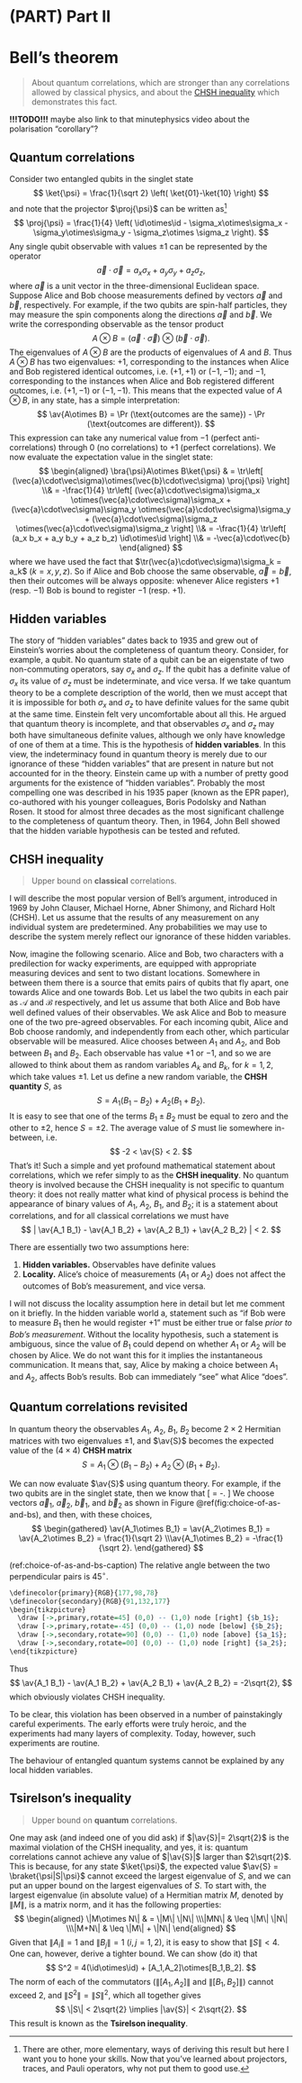 # (PART) Part II {-}

# Bell's theorem {#chapter7}

> About quantum correlations, which are stronger than any correlations allowed by classical physics, and about the [CHSH inequality](https://en.wikipedia.org/wiki/CHSH_inequality) which demonstrates this fact.

**!!!TODO!!!** maybe also link to that minutephysics video about the polarisation "corollary"?




## Quantum correlations

Consider two entangled qubits in the singlet state
$$
  \ket{\psi}
  = \frac{1}{\sqrt 2} \left( \ket{01}-\ket{10} \right)
$$
and note that the projector $\proj{\psi}$ can be written as^[There are other, more elementary, ways of deriving this result but here I want you to hone your skills. Now that you've learned about projectors, traces, and Pauli operators, why not put them to good use.]
$$
  \proj{\psi}
  = \frac{1}{4} \left(
    \id\otimes\id - \sigma_x\otimes\sigma_x - \sigma_y\otimes\sigma_y - \sigma_z\otimes \sigma_z
  \right).
$$
Any single qubit observable with values $\pm 1$ can be represented by the operator
$$
  \vec{a}\cdot\vec\sigma
  = a_x\sigma_x + a_y\sigma_y + a_z\sigma_z,
$$
where $\vec{a}$ is a unit vector in the three-dimensional Euclidean space.
Suppose Alice and Bob choose measurements defined by vectors $\vec{a}$ and $\vec{b}$, respectively.
For example, if the two qubits are spin-half particles, they may measure the spin components along the directions $\vec{a}$ and $\vec{b}$.
We write the corresponding observable as the tensor product
$$
  A\otimes B
  = (\vec{a}\cdot\vec\sigma)\otimes(\vec{b}\cdot\vec\sigma).
$$
The eigenvalues of $A\otimes B$ are the products of eigenvalues of $A$ and $B$.
Thus $A\otimes B$ has two eigenvalues: $+1$, corresponding to the instances when Alice and Bob registered identical outcomes, i.e. $(+1,+1)$ or $(-1,-1)$; and $-1$, corresponding to the instances when Alice and Bob registered different outcomes, i.e. $(+1,-1)$ or $(-1,-1)$.
This means that the expected value of $A\otimes B$, in any state, has a simple interpretation:
$$
    \av{A\otimes B} = \Pr (\text{outcomes are the same}) - \Pr (\text{outcomes are different}).
$$
This expression can take any numerical value from $-1$ (perfect anti-correlations) through $0$ (no correlations) to $+1$ (perfect correlations).
We now evaluate the expectation value in the singlet state:
$$
\begin{aligned}
  \bra{\psi}A\otimes B\ket{\psi}
  & = \tr\left[
      (\vec{a}\cdot\vec\sigma)\otimes(\vec{b}\cdot\vec\sigma) \proj{\psi}
    \right]
\\& = -\frac{1}{4} \tr\left[
      (\vec{a}\cdot\vec\sigma)\sigma_x \otimes(\vec{a}\cdot\vec\sigma)\sigma_x
      + (\vec{a}\cdot\vec\sigma)\sigma_y \otimes(\vec{a}\cdot\vec\sigma)\sigma_y
      + (\vec{a}\cdot\vec\sigma)\sigma_z \otimes(\vec{a}\cdot\vec\sigma)\sigma_z
    \right]
\\& = -\frac{1}{4} \tr\left[
      (a_x b_x + a_y b_y + a_z b_z) \id\otimes\id
    \right]
\\& = -\vec{a}\cdot\vec{b}
\end{aligned}
$$
where we have used the fact that $\tr(\vec{a}\cdot\vec\sigma)\sigma_k = a_k$ ($k=x,y,z$).
So if Alice and Bob choose the same observable, $\vec{a} = \vec{b}$, then their outcomes will be always opposite: whenever Alice registers $+1$ (resp. $-1$) Bob is bound to register $-1$ (resp. $+1$).





## Hidden variables

The story of "hidden variables" dates back to 1935 and grew out of Einstein's worries about the completeness of quantum theory.
Consider, for example, a qubit.
No quantum state of a qubit can be an eigenstate of two non-commuting operators, say $\sigma_x$ and $\sigma_z$.
If the qubit has a definite value of $\sigma_x$ its value of $\sigma_z$ must be indeterminate, and vice versa.
If we take quantum theory to be a complete description of the world, then we must accept that it is impossible for both $\sigma_x$ and $\sigma_z$ to have definite values for the same qubit at the same time.
Einstein felt very uncomfortable about all this.
He argued that quantum theory is incomplete, and that observables $\sigma_x$ and $\sigma_z$ may both have simultaneous definite values, although we only have knowledge of one of them at a time.
This is the hypothesis of **hidden variables**.
In this view, the indeterminacy found in quantum theory is merely due to our ignorance of these "hidden variables" that are present in nature but not accounted for in the theory.
Einstein came up with a number of pretty good arguments for the existence of "hidden variables".
Probably the most compelling one was described in his 1935 paper (known as the EPR paper), co-authored with his younger colleagues, Boris Podolsky and Nathan Rosen.
It stood for almost three decades as the most significant challenge to the completeness of quantum theory.
Then, in 1964, John Bell showed that the hidden variable hypothesis can be tested and refuted.





## CHSH inequality

> Upper bound on **classical** correlations.

I will describe the most popular version of Bell's argument, introduced in 1969 by John Clauser, Michael Horne, Abner Shimony, and Richard Holt (CHSH).
Let us assume that the results of any measurement on any individual system are predetermined.
Any probabilities we may use to describe the system merely reflect our ignorance of these hidden variables.

Now, imagine the following scenario.
Alice and Bob, two characters with a predilection for wacky experiments, are equipped with appropriate measuring devices and sent to two distant locations.
Somewhere in between them there is a source that emits pairs of qubits that fly apart, one towards Alice and one towards Bob.
Let us label the two qubits in each pair as $\mathcal{A}$ and $\mathcal{B}$ respectively, and let us assume that both Alice and Bob have well defined values of their observables.
We ask Alice and Bob to measure one of the two pre-agreed observables.
For each incoming qubit, Alice and Bob choose randomly, and independently from each other, which particular observable will be measured.
Alice chooses between $A_1$ and $A_2$, and Bob between $B_1$ and $B_2$.
Each observable has value $+1$ or $-1$, and so we are allowed to think about them as random variables $A_k$ and $B_k$, for $k=1,2$, which take values $\pm 1$.
Let us define a new random variable, the **CHSH quantity** $S$, as
$$
  S = A_1(B_1 - B_2) + A_2(B_1 + B_2).
$$
It is easy to see that one of the terms $B_1\pm B_2$ must be equal to zero and the other to $\pm 2$, hence $S=\pm2$.
The average value of $S$ must lie somewhere in-between, i.e.
$$
  -2 < \av{S} < 2.
$$
That's it!
Such a simple and yet profound mathematical statement about correlations, which we refer simply to as the **CHSH inequality**.
No quantum theory is involved because the CHSH inequality is not specific to quantum theory: it does not really matter what kind of physical process is behind the appearance of binary values of $A_1$, $A_2$, $B_1$, and $B_2$; it is a statement about correlations, and for all classical correlations we must have
$$
  |
    \av{A_1 B_1} - \av{A_1 B_2} + \av{A_2 B_1} + \av{A_2 B_2}
  | < 2.
$$

There are essentially two two assumptions here:

1. **Hidden variables.** Observables have definite values
2. **Locality.** Alice's choice of measurements ($A_1$  or $A_2$) does not affect the outcomes of Bob's measurement, and vice versa.

I will not discuss the locality assumption here in detail but let me comment on it briefly.
In the hidden variable world a, statement such as  "if Bob were to measure $B_1$ then he would register $+1$" must be either true or false _prior to Bob's measurement_.
Without the locality hypothesis, such a statement is ambiguous, since the value of $B_1$ could depend on whether $A_1$ or $A_2$ will be chosen by Alice.
We do not want this for it implies the instantaneous communication.
It means that, say, Alice by making a choice between $A_1$ and $A_2$, affects Bob's results.
Bob can immediately "see" what Alice "does".





## Quantum correlations revisited

In quantum theory the observables $A_1$, $A_2$, $B_1$, $B_2$ become $2\times 2$ Hermitian matrices with two eigenvalues $\pm 1$, and $\av{S}$ becomes the expected value of the $(4\times 4)$ **CHSH matrix**
$$
  S
  = A_1\otimes(B_1-B_2) + A_2\otimes(B_1+B_2).
$$

We can now evaluate $\av{S}$ using quantum theory.
For example, if the two qubits are in the singlet state, then we know that
\[
  \av{A\otimes B} = -\vec{a}\cdot\vec{b}.
\]
We choose vectors $\vec{a}_1$, $\vec{a}_2$, $\vec{b}_1$, and $\vec{b}_2$ as shown in Figure \@ref(fig:choice-of-as-and-bs), and then, with these choices,
$$
\begin{gathered}
  \av{A_1\otimes B_1}
  = \av{A_2\otimes B_1}
  = \av{A_2\otimes B_2}
  = \frac{1}{\sqrt 2}
\\\av{A_1\otimes B_2}
   = -\frac{1}{\sqrt 2}.
\end{gathered}
$$

(ref:choice-of-as-and-bs-caption) The relative angle between the two perpendicular pairs is $45^\circ$.

```r
\definecolor{primary}{RGB}{177,98,78}
\definecolor{secondary}{RGB}{91,132,177}
\begin{tikzpicture}
  \draw [->,primary,rotate=45] (0,0) -- (1,0) node [right] {$b_1$};
  \draw [->,primary,rotate=-45] (0,0) -- (1,0) node [below] {$b_2$};
  \draw [->,secondary,rotate=90] (0,0) -- (1,0) node [above] {$a_1$};
  \draw [->,secondary,rotate=00] (0,0) -- (1,0) node [right] {$a_2$};
\end{tikzpicture}
```

Thus
$$
  \av{A_1 B_1} - \av{A_1 B_2} + \av{A_2 B_1} + \av{A_2 B_2}
  = -2\sqrt{2},
$$
which obviously violates CHSH inequality.

To be clear, this violation has been observed in a number of painstakingly careful experiments.
The early efforts were truly heroic, and the experiments had many layers of complexity.
Today, however, such experiments are routine.

::: {.idea data-latex=""}
The behaviour of entangled quantum systems cannot be explained by any local hidden variables.
:::





## Tsirelson's inequality

> Upper bound on **quantum** correlations.

One may ask (and indeed one of you did ask) if $|\av{S}|= 2\sqrt{2}$ is the maximal violation of the CHSH inequality, and yes, it is: quantum correlations cannot achieve any value of $|\av{S}|$ larger than $2\sqrt{2}$.
This is because, for any state $\ket{\psi}$, the expected value $\av{S} = \braket{\psi|S|\psi}$ cannot exceed the largest eigenvalue of $S$, and we can put an upper bound on the largest eigenvalues of $S$.
To start with, the largest eigenvalue (in absolute value) of a Hermitian matrix $M$, denoted by $\|M\|$, is a matrix norm, and it has the following properties:
$$
\begin{aligned}
  \|M\otimes N\|
  & = \|M\| \|N\|
\\\|MN\|
  & \leq \|M\| \|N\|
\\\|M+N\|
  & \leq \|M\| + \|N\|
\end{aligned}
$$
Given that $\|A_i\|=1$ and $\|B_j\|=1$ ($i,j=1,2$), it is easy to show that $\|S\| < 4$.
One can, however, derive a tighter bound.
We can show (do it) that
$$
  S^2
  = 4(\id\otimes\id) + [A_1,A_2]\otimes[B_1,B_2].
$$
The norm of each of the commutators ($\|[A_1, A_2]\|$ and $\|[B_1, B_2]\|$) cannot exceed $2$, and $\|S^2\|=\|S\|^2$, which all together gives
$$
  \|S\|
  < 2\sqrt{2}
  \implies
  |\av{S}| < 2\sqrt{2}.
$$
This result is known as the **Tsirelson inequality**.
